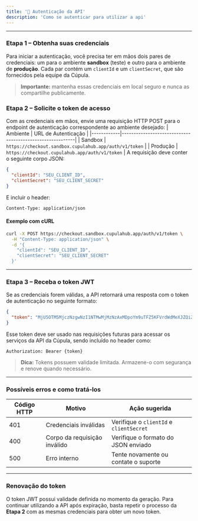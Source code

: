 ```yaml
---
title: '🔐 Autenticação da API'
description: 'Como se autenticar para utilizar a api'
---
```


---

### Etapa 1 – Obtenha suas credenciais
Para iniciar a autenticação, você precisa ter em mãos dois pares de credenciais: um para o ambiente **sandbox** (teste) e outro para o ambiente de **produção**. Cada par contém um `clientId` e um `clientSecret`, que são fornecidos pela equipe da Cúpula.
> **Importante:** mantenha essas credenciais em local seguro e nunca as compartilhe publicamente.

### Etapa 2 – Solicite o token de acesso
Com as credenciais em mãos, envie uma requisição HTTP POST para o endpoint de autenticação correspondente ao ambiente desejado:
| Ambiente   | URL de Autenticação                                     |
|------------|----------------------------------------------------------|
| Sandbox    | `https://checkout.sandbox.cupulahub.app/auth/v1/token` |
| Produção   | `https://checkout.cupulahub.app/auth/v1/token`     |
A requisição deve conter o seguinte corpo JSON:
```json
{
  "clientId": "SEU_CLIENT_ID",
  "clientSecret": "SEU_CLIENT_SECRET"
}
```
E incluir o header:
```http
Content-Type: application/json
```
#### Exemplo com cURL
```bash
curl -X POST https://checkout.sandbox.cupulahub.app/auth/v1/token \
  -H "Content-Type: application/json" \
  -d '{
    "clientId": "SEU_CLIENT_ID",
    "clientSecret": "SEU_CLIENT_SECRET"
  }'
```
---
### Etapa 3 – Receba o token JWT
Se as credenciais forem válidas, a API retornará uma resposta com o token de autenticação no seguinte formato:
```json
{
  "token": "MjU5OTM5MjczNzgwNzI1NTMwMjMzNzAxMDpoYm9uTFZ5KFVrdWdMeXJZQiZLTF5yTlBIdmNuTipoSg=="
}
```
Esse token deve ser usado nas requisições futuras para acessar os serviços da API da Cúpula, sendo incluído no header como:
```http
Authorization: Bearer {token}
```
> **Dica:** Tokens possuem validade limitada. Armazene-o com segurança e renove quando necessário.
---
### Possíveis erros e como tratá-los
| Código HTTP | Motivo                        | Ação sugerida                           |
|-------------|-------------------------------|------------------------------------------|
| 401         | Credenciais inválidas         | Verifique o `clientId` e `clientSecret` |
| 400         | Corpo da requisição inválido  | Verifique o formato do JSON enviado     |
| 500         | Erro interno                  | Tente novamente ou contate o suporte     |
---
### Renovação do token
O token JWT possui validade definida no momento da geração. Para continuar utilizando a API após expiração, basta repetir o processo da **Etapa 2** com as mesmas credenciais para obter um novo token.
````